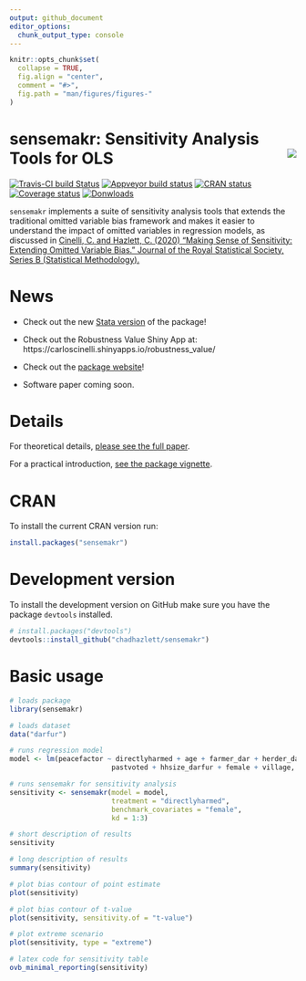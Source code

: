 ```yaml
---
output: github_document
editor_options: 
  chunk_output_type: console
---
```


<!-- README.md is generated from README.Rmd. Please edit that file -->

```r
knitr::opts_chunk$set(
  collapse = TRUE,
  fig.align = "center",
  comment = "#>",
  fig.path = "man/figures/figures-"
)
```

# sensemakr: Sensitivity Analysis Tools for OLS <img src="man/figures/sensemakr-logo-small.png" align="right" />

<!-- badges: start -->
[![Travis-CI build Status](https://travis-ci.org/carloscinelli/sensemakr.svg?branch=master)](https://travis-ci.org/carloscinelli/sensemakr) 
[![Appveyor build status](https://ci.appveyor.com/api/projects/status/utoc0803j4fxoje3?svg=true)](https://ci.appveyor.com/project/carloscinelli/sensemakr)
[![CRAN status](https://www.r-pkg.org/badges/version/sensemakr)](https://CRAN.R-project.org/package=sensemakr)
[![Coverage status](https://codecov.io/gh/carloscinelli/sensemakr/branch/master/graph/badge.svg)](https://codecov.io/github/carloscinelli/sensemakr?branch=master)
[![Donwloads](https://cranlogs.r-pkg.org/badges/sensemakr)](https://cran.r-project.org/package=sensemakr)
<!-- badges: end -->

`sensemakr` implements a suite of sensitivity analysis tools  that extends the traditional omitted variable bias framework and makes it easier  to understand the impact of omitted variables in regression models, as discussed in [Cinelli, C. and Hazlett, C. (2020) "Making Sense of Sensitivity: Extending Omitted Variable Bias." Journal of the Royal Statistical Society, Series B (Statistical Methodology).]( https://doi.org/10.1111/rssb.12348) 

# News

- Check out the new [Stata version](https://github.com/resonance1/sensemakr-stata) of the package!

- Check out the Robustness Value Shiny App at: https://carloscinelli.shinyapps.io/robustness_value/

- Check out the [package website](http://carloscinelli.com/sensemakr/)!

- Software paper coming soon.

# Details

For theoretical details, [please see the full paper](https://www.researchgate.net/publication/322509816_Making_Sense_of_Sensitivity_Extending_Omitted_Variable_Bias). 

For a practical introduction, [see the package vignette](http://carloscinelli.com/sensemakr/articles/sensemakr.html).


# CRAN

To install the current CRAN version run:

```r
install.packages("sensemakr")
```


# Development version

To install the development version on GitHub make sure you have the package `devtools` installed.

```r
# install.packages("devtools") 
devtools::install_github("chadhazlett/sensemakr")
```


# Basic usage


```r
# loads package
library(sensemakr)

# loads dataset
data("darfur")

# runs regression model
model <- lm(peacefactor ~ directlyharmed + age + farmer_dar + herder_dar +
                         pastvoted + hhsize_darfur + female + village, data = darfur)

# runs sensemakr for sensitivity analysis
sensitivity <- sensemakr(model = model, 
                         treatment = "directlyharmed",
                         benchmark_covariates = "female",
                         kd = 1:3)

# short description of results
sensitivity

# long description of results
summary(sensitivity)

# plot bias contour of point estimate
plot(sensitivity)

# plot bias contour of t-value
plot(sensitivity, sensitivity.of = "t-value")

# plot extreme scenario
plot(sensitivity, type = "extreme")

# latex code for sensitivity table
ovb_minimal_reporting(sensitivity)
```


